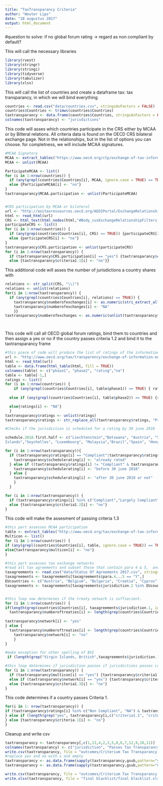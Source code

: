 ---
title: "TaxTransparancy Criteria"
author: "Wouter Lips"
date: "28 augustus 2017"
output: html_document
---

#question to solve: if no global forum rating -> regard as non compliant by default?

This will call the necessary libraries

```{r}
library(rvest)
library(stringr)
library(stringi)
library(tidyverse)
library(tabulizer)
library(xlsx)
```

This will call the list of countries and create a dataframe tax: tax transparancy, in which we will bind everything

```{r}
countries <- read.csv("data/countries.csv", stringsAsFactors = FALSE)
countries$Countries <- trimws(countries$Countries)
taxtransparancy <- data.frame(countries$Countries, stringsAsFactors = FALSE)
colnames(taxtransparancy) <- "jurisdictions"
```
This code will asses which countries participate in the CRS either by MCAA or by Bilteral relations. All criteria data is found on the OECD CRS bilateral exchange page. Not in the relationships, but in the list of options you can choose. for completness, we will include MCAA signatures.

```{r}

#MCAA Signatory
MCAA <- extract_tables("https://www.oecd.org/ctp/exchange-of-tax-information/MCAA-Signatories.pdf")
MCAA <- unlist(MCAA)

ParticipateMCAA <- list()
for (i in 1:nrow(countries)) {
  if (any(grepl(countries$Countries[i], MCAA, ignore.case = TRUE) == TRUE)) {ParticipateMCAA[i] <- "yes"}
  else {ParticipateMCAA[i] <- "no"}
}
taxtransparancy$MCAA.participation <- unlist(ParticipateMCAA)


#CRS participation by MCAA or bilateral
url <- "http://eoitaxressources.oecd.org/AEOIPortal/ExchangeRelationship/Exchange.aspx"
html <- read_html(url)
CRS <- html_text(html_nodes(html,"#Body_cusExchangeRelationshipFilters_drpFromJurisdction"))
participateCRS <- list()
for (i in 1:nrow(countries)) {
  if (any(grep(countries$Countries[i], CRS) == TRUE)) {participateCRS[i] <- "yes"}
  else {participateCRS[i] <- "no"}
}
taxtransparancy$CRS.participation <- unlist(participateCRS)
for (i in 1:nrow(taxtransparancy)) {
  if (taxtransparancy$CRS.participation[i] == "yes") {taxtransparancy$criteria1.1[i] <- "yes"}
  else {taxtransparancy$criteria1.1[i] <- "no"}}

```

This additional code will asses the number of jurisdictions a country shares with

```{r}
relations <- str_split(CRS, "\\)")
relations <- unlist(relations)
for(i in 1:nrow(taxtransparancy)) {
  if (any(grepl(countries$Countries[i], relations) == TRUE)) {
    taxtransparancy$numberofexchanges[i] <- as.numeric(stri_extract_all_regex(relations[grep(countries$Countries[i], relations)], "[0-9]+"))} else {
    taxtransparancy$numberofexchanges[i] <- "NA"  
    }}
taxtransparancy$numberofexchanges <- as.numeric(unlist(taxtransparancy$numberofexchanges))




```

This code will call all OECD global forum ratings, bind them to countries and then assign a yes or no if the country passes criteria 1.2 and bind it to the taxtransparancy frame
```{r}
#this piece of code will produce the list of ratings of the information
url <- "http://www.oecd.org/tax/transparency/exchange-of-information-on-request/ratings/"
html <- read_html(url)
table <- data.frame(html_table(html, fill = TRUE))
colnames(table) <- c("phase1", "phase2", "rating","na")
table <- table[-1,]
ratings <- list()
for (i in 1:nrow(countries)) {
    if (any(grepl(countries$Countries[i], table$phase1)) == TRUE) { ratings[i] <- table[grep(countries$Countries[i], table$phase1),"rating"] }
    
  else if (any(grepl(countries$Countries[i], table$phase2)) == TRUE) {ratings[i] <- table[grep(countries$Countries[i], table$phase2),"rating"] }

  else{ratings[i] <- "NA"}
  }
taxtransparancy$ratings <- unlist(ratings)
taxtransparancy$ratings <- str_replace_all(taxtransparancy$ratings, "Provisionally* Largely Compliant", "Provisionally Largely Compliant")

#Checks if the jurisdiction is scheduled for a rating by 30 june 2018

schedule.2018.first.half <- c("Liechtenstein","Botswana", "Austria", "Saudi Arabia", "British Virgin
Islands","Seychelles", "Luxembourg", "Malaysia","Brazil","Spain", "Hong Kong","Croatia", "Macao", "Trinidad and Tobago", "Egypt", "Moldova")

for (i in 1:nrow(taxtransparancy)){
  if (taxtransparancy$ratings[i] == "Compliant"|taxtransparancy$ratings[i] == "Largely Compliant") {
    taxtransparancy$schedulerating[i] <- "already rated"
  } else if ((taxtransparancy$ratings[i] != "Compliant" & taxtransparancy$ratings[i] != "Largely Compliant" & any(grepl(taxtransparancy$jurisdictions[i], schedule.2018.first.half)) == TRUE)) {
    taxtransparancy$schedulerating[i] <- "before 30 june 2018"
  } else {
    taxtransparancy$schedulerating[i] <- "after 30 june 2018 or not"
    }
  }

for (i in 1:nrow(taxtransparancy)) {
  if (taxtransparancy$ratings[i] %in% c("Compliant","Largely Compliant")) {taxtransparancy$criteria1.2[i] <- "yes"}
  else {taxtransparancy$criteria1.2[i] <- "no"}
}
```
This code will make the assesment of passing criteria 1.3

```{r}
#this part assesses MCAA participation
table <- extract_tables("http://www.oecd.org/tax/exchange-of-tax-information/Status_of_convention.pdf")
Multicon <- list()
for (i in 1:nrow(countries)) {
if (any(grepl(countries$Countries[i], table, ignore.case = TRUE)) == TRUE) {taxtransparancy$multicon[i] <- "yes"}
else{taxtransparancy$multicon[i] <- "no"}
}

#this part assesses tax exchange networks
#read all tax agreements and subset those that contain para 4 & 5,  and have an EU country as partner 
taxagreements <- read.csv("data/Status Of Agreements 2017.csv", stringsAsFactors = FALSE)
taxagreements <- taxagreements[taxagreements$para.4...5 == "Y",]
EUcountries <- c("Austria", "Belgium", "Bulgaria", "Croatia", "Cyprus", "Czech Republic", "Denmark", "Estonia", "Finland", "France", "Germany", "Greece", "Hungary", "Ireland", "Italy", "Latvia", "Lithuania", "Luxembourg", "Malta", "Netherlands", "Poland", "Portugal", "Romania", "Slovakia", "Slovenia", "Spain", "Sweden", "United Kingdom")
taxagreements <- taxagreements[taxagreements$jurisdiction.2 %in% EUcountries, ]


#this loop now determines if the treaty network is suffiecient.
for (i in 1:nrow(countries)) {
if(length(grep(countries$Countries[i], taxagreements$jurisdiction.1, ignore.case = TRUE)) >= 28) {
  taxtransparancy$numberoftreaties[i] <- length(grep(countries$Countries[i],      taxagreements$jurisdiction.1, ignore.case = TRUE))
  
taxtransparancy$network[i] <- "yes"
} else {
  taxtransparancy$numberoftreaties[i] <- length(grep(countries$Countries[i],      taxagreements$jurisdiction.1, ignore.case = TRUE))
    taxtransparancy$network[i] <- "no"
    }
}

#make exception for other spelling of BVI
 if (length(grep("Virgin Islands, British",taxagreements$jurisdiction.1,ignore.case = TRUE)) >14) {taxtransparancy$network[16] <- "yes"} else {taxtransparancy$network[16] <- "no"}

#this loop determines if jurisdiction passes if jurisdictions passes criteria 1.3
for (i in 1:nrow(taxtransparancy)) {
  if (taxtransparancy$multicon[i] == "yes") {taxtransparancy$criteria1.3[i] <- "yes"}
  else if (taxtransparancy$network[i] == "yes") {taxtransparancy$criteria1.3[i] <- "yes"}
  else {taxtransparancy$criteria1.3[i] <- "no"}
}

```

This code determines if a country passes Criteria 1. 

```{r}
for(i in 1: nrow(taxtransparancy)) {
if (taxtransparancy$ratings[i] %in% c("Non Compliant", "NA") & taxtransparancy$schedulerating[i] != "before 30 june 2018") {taxtransparancy$criteria.1[i] <- "no"
} else if (length(grep("yes", taxtransparancy[i,c("criteria1.1", "criteria1.2","criteria1.3")])) >= 2){taxtransparancy$criteria.1[i] <- "yes"
} else {taxtransparancy$criteria.1[i] <- "no"}
}

```

Cleanup and write csv

```{r}
taxtransparancy <- taxtransparancy[,c(1,13,4,2,3,5,8,6,7,12,9,10,11)]
colnames(taxtransparancy) <- c("jurisdiction", "Passes Tax Transparancy", "Passes Criterion 1.1", "MCAA signatory", "CRS by MCAA or Bilateral Network", "Number of Automatic exchange relations", "Passes Criterion 1.2", "Global Forum Rating", "Rating Schedule", "Passes Criterion 1.3", "Multilateral Convention Signatory", "Number of treaties with EU Countries that contain paragraph 4 & 5","Has Sufficient Treaty Network")
write.csv(taxtransparancy, file = "outcomes/Criterium Tax Transparancy.csv", row.names = FALSE)
#replace yes and no with x and empty
taxtransparancy <- as.data.frame(sapply(taxtransparancy,gsub,pattern="yes",replacement="x"))
taxtransparancy <- as.data.frame(sapply(taxtransparancy,gsub,pattern="no",replacement=""))

write.csv(taxtransparancy, file = "outcomes/Criterium Tax Transparancy (with X'es).csv", row.names = FALSE)
write.xlsx(taxtransparancy, file = "final blacklist/final blacklist.xlsx", sheetName = "Tax transparancy", row.names = FALSE, col.names = TRUE, append = FALSE, showNA = FALSE)
```

